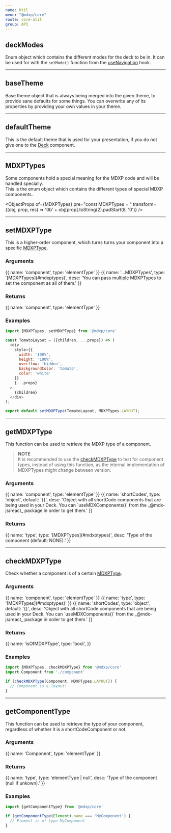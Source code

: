 ```yaml
---
name: Util
menu: "@mdxp/core"
route: core-util
group: API
---
```



## deckModes
Enum object which contains the different modes for the deck to be in.
It can be used for with the `setMode()` function from the [useNavigation](/core-hooks#usenavigation) hook.

<ObjectProps of={deckModes} pre="const deckModes = " exclude="properties" />

---


## baseTheme
Base theme object that is always being merged into the given theme, to provide sane defaults for some things.
You can overwrite any of its properties by providing your own values in your theme.

<ObjectProps of={baseTheme} pre="const baseTheme = "/>

---


## defaultTheme
This is the default theme that is used for your presentation,
if you do not give one to the [Deck](/core-components#deck) component.

<ObjectProps of={defaultTheme} pre="const defaultTheme = "/>

---


## MDXPTypes
Some components hold a special meaning for the MDXP code and will be handled specially.  
This is the enum object which contains the different types of special MDXP components.

<ObjectProps
  of={MDXPTypes}
  pre="const MDXPTypes = "
  transform={(obj, prop, res) => '0b' + obj[prop].toString(2).padStart(8, '0')}
/>

---


## setMDXPType
This is a higher-order component, which turns turns your component into a specific [MDXPType](#MDXPTypes).

### Arguments
<Arguments>
{{
  name: 'component',
  type: 'elementType'
}}
{{
  name: '...MDXPTypes',
  type: '[MDXPTypes](#mdxptypes)',
  desc: 'You can pass multiple MDXPTypes to set the component as all of them.'
}}
</Arguments>

### Returns
<Arguments input={false}>
{{
  name: 'component',
  type: 'elementType'
}}
</Arguments>

### Examples
```js
import {MDXPTypes, setMDXPType} from '@mdxp/core'

const TomatoLayout = ({children, ...props}) => (
  <div
    style={{
      width: '100%',
      height: '100%',
      overflow: 'hidden',
      backgroundColor: 'tomato',
      color: 'white'
    }}
    {...props}
  >
    {children}
  </div>
);

export default setMDXPType(TomatoLayout, MDXPTypes.LAYOUT);
```

---


## getMDXPType
This function can be used to retrieve the MDXP type of a component.

> __NOTE__  
> It is recommended to use the [checkMDXPType](#checkMDXPType) to test for component types,
> instead of using this function, as the internal implementation of MDXPTypes might change between version.

### Arguments
<Arguments>
{{
  name: 'component',
  type: 'elementType'
}}
{{
  name: 'shortCodes',
  type: 'object',
  default: '{}',
  desc: 'Object with all shortCode components that are being used in your Deck. You can `useMDXComponents()` from the _@mdx-js/react_ package in order to get them.'
}}
</Arguments>

### Returns
<Arguments input={false}>
{{
  name: 'type',
  type: '[MDXPTypes](#mdxptypes)',
  desc: 'Type of the component (default: NONE).'
}}
</Arguments>

---


## checkMDXPType
Check whether a component is of a certain [MDXPType](#MDXPTypes).  

### Arguments
<Arguments>
{{
  name: 'component',
  type: 'elementType'
}}
{{
  name: 'type',
  type: '[MDXPTypes](#mdxptypes)'
}}
{{
  name: 'shortCodes',
  type: 'object',
  default: '{}',
  desc: 'Object with all shortCode components that are being used in your Deck. You can `useMDXComponents()` from the _@mdx-js/react_ package in order to get them.'
}}
</Arguments>

### Returns
<Arguments input={false}>
{{
  name: 'isOfMDXPType',
  type: 'bool',
}}
</Arguments>

### Examples
```js
import {MDXPTypes, checkMDXPType} from '@mdxp/core'
import Component from './component'

if (checkMDXPType(Component, MDXPTypes.LAYOUT)) {
  // Component is a layout!
}
```

---


## getComponentType
This function can be used to retrieve the type of your component, regardless of whether it is a shortCodeComponent or not.

### Arguments
<Arguments>
{{
  name: 'Component',
  type: 'elementType'
}}
</Arguments>

### Returns
<Arguments input={false}>
{{
  name: 'type',
  type: 'elementType | null',
  desc: 'Type of the component (null if unkown).'
}}
</Arguments>

### Examples
```js
import {getComponentType} from '@mdxp/core'

if (getComponentType(Element).name === 'MyComponent') {
  // Element is of type MyComponent
}
```
